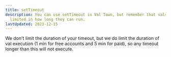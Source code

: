 ```yaml
---
title: setTimeout
description: You can use setTimeout in Val Town, but remember that vals are
  limited in how long they can run.
lastUpdated: 2023-12-15
---
```


We don't limit the duration of your timeout, but we do limit the duration of
val execution (1 min for free accounts and 5 min for paid), so any timeout
longer than this will not execute.
